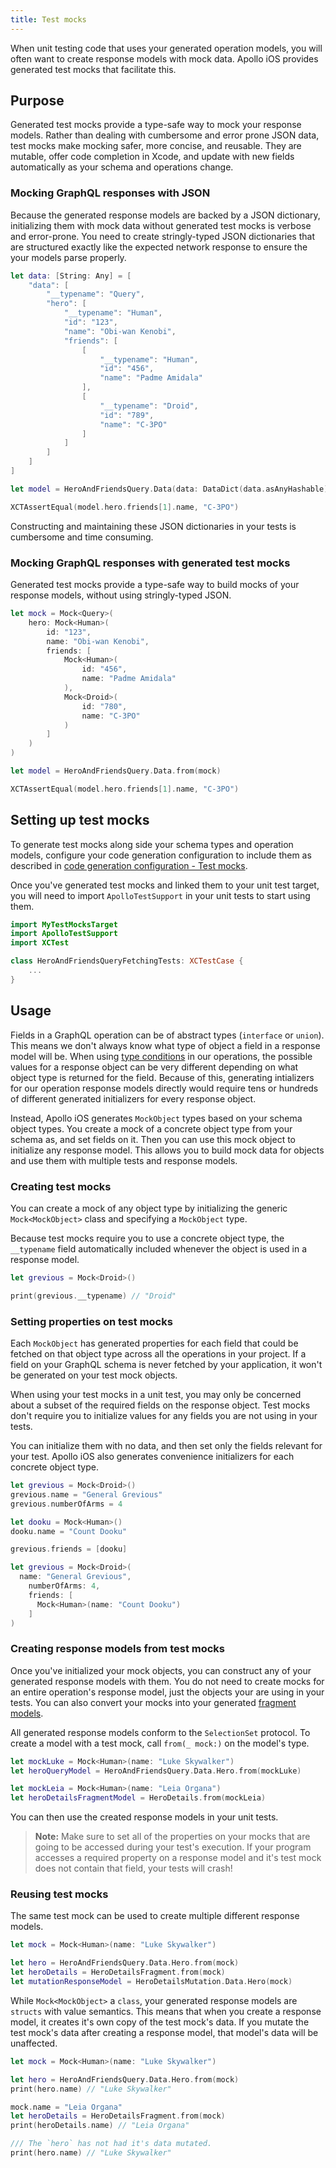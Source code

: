 ```yaml
---
title: Test mocks
---
```


When unit testing code that uses your generated operation models, you will often want to create response models with mock data. Apollo iOS provides generated test mocks that facilitate this.

## Purpose

Generated test mocks provide a type-safe way to mock your response models. Rather than dealing with cumbersome and error prone JSON data, test mocks make mocking safer, more concise, and reusable. They are mutable, offer code completion in Xcode, and update with new fields automatically as your schema and operations change.

### Mocking GraphQL responses with JSON

Because the generated response models are backed by a JSON dictionary, initializing them with mock data without generated test mocks is verbose and error-prone. You need to create stringly-typed JSON dictionaries that are structured exactly like the expected network response to ensure the your models parse properly.

```swift
let data: [String: Any] = [
    "data": [
        "__typename": "Query",
        "hero": [
            "__typename": "Human",
            "id": "123",
            "name": "Obi-wan Kenobi",
            "friends": [
                [
                    "__typename": "Human",
                    "id": "456",
                    "name": "Padme Amidala"
                ],
                [
                    "__typename": "Droid",
                    "id": "789",
                    "name": "C-3PO"
                ]
            ]
        ]
    ]
]

let model = HeroAndFriendsQuery.Data(data: DataDict(data.asAnyHashable))

XCTAssertEqual(model.hero.friends[1].name, "C-3PO")
```

Constructing and maintaining these JSON dictionaries in your tests is cumbersome and time consuming.

### Mocking GraphQL responses with generated test mocks

Generated test mocks provide a type-safe way to build mocks of your response models, without using stringly-typed JSON.

```swift
let mock = Mock<Query>(
    hero: Mock<Human>(
        id: "123",
        name: "Obi-wan Kenobi",
        friends: [
            Mock<Human>(
                id: "456",
                name: "Padme Amidala"
            ),
            Mock<Droid>(
                id: "780",
                name: "C-3PO"
            )
        ]
    )
)

let model = HeroAndFriendsQuery.Data.from(mock)

XCTAssertEqual(model.hero.friends[1].name, "C-3PO")
```

## Setting up test mocks

To generate test mocks along side your schema types and operation models, configure your code generation configuration to include them as described in [code generation configuration -  Test mocks](./../code-generation/codegen-configuration#test-mocks).

Once you've generated test mocks and linked them to your unit test target, you will need to import `ApolloTestSupport` in your unit tests to start using them.

```swift
import MyTestMocksTarget
import ApolloTestSupport
import XCTest

class HeroAndFriendsQueryFetchingTests: XCTestCase {
    ...
}
```

## Usage

Fields in a GraphQL operation can be of abstract types (`interface` or `union`). This means we don't always know what type of object a field in a response model will be. When using [type conditions](./../fetching/type-conditions) in our operations, the possible values for a response object can be very different depending on what object type is returned for the field. Because of this, generating intializers for our operation response models directly would require tens or hundreds of different generated initializers for every response object.

Instead, Apollo iOS generates `MockObject` types based on your schema object types. You create a mock of a concrete object type from your schema as, and set fields on it. Then you can use this mock object to initialize any response model. This allows you to build mock data for objects and use them with multiple tests and response models.

### Creating test mocks

You can create a mock of any object type by initializing the generic `Mock<MockObject>` class and specifying a `MockObject` type.

Because test mocks require you to use a concrete object type, the `__typename` field automatically included whenever the object is used in a response model.

```swift
let grevious = Mock<Droid>()

print(grevious.__typename) // "Droid"
```

### Setting properties on test mocks

Each `MockObject` has generated properties for each field that could be fetched on that object type across all the operations in your project. If a field on your GraphQL schema is never fetched by your application, it won't be generated on your test mock objects.

When using your test mocks in a unit test, you may only be concerned about a subset of the required fields on the response object. Test mocks don't require you to initialize values for any fields you are not using in your tests.

You can initialize them with no data, and then set only the fields relevant for your test. Apollo iOS also generates convenience initializers for each concrete object type.

<CodeColumns>

```swift
let grevious = Mock<Droid>()
grevious.name = "General Grevious"
grevious.numberOfArms = 4

let dooku = Mock<Human>()
dooku.name = "Count Dooku"

grevious.friends = [dooku]
```

```swift
let grevious = Mock<Droid>(
  name: "General Grevious",
    numberOfArms: 4,
    friends: [
      Mock<Human>(name: "Count Dooku")
    ]
)
```

</CodeColumns>

### Creating response models from test mocks

Once you've initialized your mock objects, you can construct any of your generated response models with them. You do not need to create mocks for an entire operation's response model, just the objects your are using in your tests. You can also convert your mocks into your generated [fragment models](../fetching/fragments#fragment-reuse).

All generated response models conform to the `SelectionSet` protocol. To create a model with a test mock, call `from(_ mock:)` on the model's type.

```swift
let mockLuke = Mock<Human>(name: "Luke Skywalker")
let heroQueryModel = HeroAndFriendsQuery.Data.Hero.from(mockLuke)

let mockLeia = Mock<Human>(name: "Leia Organa")
let heroDetailsFragmentModel = HeroDetails.from(mockLeia)
```

You can then use the created response models in your unit tests.

> **Note:** Make sure to set all of the properties on your mocks that are going to be accessed during your test's execution. If your program accesses a required property on a response model and it's test mock does not contain that field, your tests will crash!

### Reusing test mocks

The same test mock can be used to create multiple different response models.

```swift
let mock = Mock<Human>(name: "Luke Skywalker")

let hero = HeroAndFriendsQuery.Data.Hero.from(mock)
let heroDetails = HeroDetailsFragment.from(mock)
let mutationResponseModel = HeroDetailsMutation.Data.Hero(mock)
```

While `Mock<MockObject>` a `class`, your generated response models are `structs` with value semantics. This means that when you create a response model, it creates it's own copy of the test mock's data. If you mutate the test mock's data after creating a response model, that model's data will be unaffected.

```swift
let mock = Mock<Human>(name: "Luke Skywalker")

let hero = HeroAndFriendsQuery.Data.Hero.from(mock)
print(hero.name) // "Luke Skywalker"

mock.name = "Leia Organa"
let heroDetails = HeroDetailsFragment.from(mock)
print(heroDetails.name) // "Leia Organa"

/// The `hero` has not had it's data mutated.
print(hero.name) // "Luke Skywalker"
```
